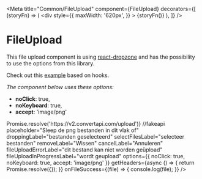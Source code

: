 
<Meta
	title="Common/FileUpload"
	component={FileUpload}
	decorators={[
		(storyFn) => (
			<div
				style={{
					maxWidth: '620px',
				}}
			>
				{storyFn()}
			</div>
		),
	]}
/>

# FileUpload

This file upload component is using [react-dropzone](https://react-dropzone.js.org/) and has the possibility to use the options from this library.

Check out this [example](https://react-dropzone.js.org/#!/Basic%20example) based on hooks.

_The component below uses these options:_

-   **noClick**: true,
-   **noKeyboard**: true,
-   **accept**: 'image/png'

<Canvas>
	<Story name="Default">
		<FileUpload
			getPostUrl={() => Promise.resolve('https://v2.convertapi.com/upload')} //fakeapi
			placeholder="Sleep de png bestanden in dit vlak of"
			droppingLabel="bestanden geselecteerd"
			selectFilesLabel="selecteer bestanden"
			removeLabel="Wissen"
			cancelLabel="Annuleren"
			fileUploadErrorLabel="dit bestand kan niet worden geüpload"
			fileUploadInProgressLabel="wordt geupload"
			options={{ noClick: true, noKeyboard: true, accept: 'image/png' }}
			getHeaders={async () => {
				return Promise.resolve({});
			}}
			onFileSuccess={(file) => {
				console.log(file);
			}}
		/>
	</Story>
</Canvas>
